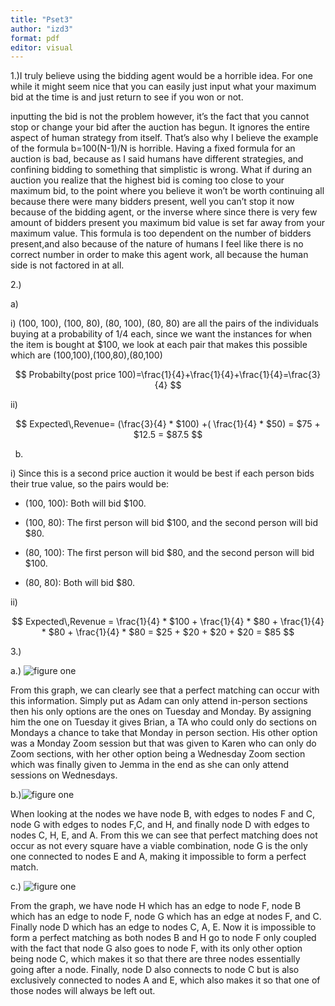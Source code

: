 ```yaml
---
title: "Pset3"
author: "izd3"
format: pdf
editor: visual
---
```


1.)I truly believe using the bidding agent would be a horrible idea. For one while it might seem nice that you can easily just input what your maximum bid at the time is and just return to see if you won or not.

inputting the bid is not the problem however, it's the fact that you cannot stop or change your bid after the auction has begun. It ignores the entire aspect of human strategy from itself. That's also why I believe the example of the formula b=100(N-1)/N is horrible. Having a fixed formula for an auction is bad, because as I said humans have different strategies, and confining bidding to something that simplistic is wrong. What if during an auction you realize that the highest bid is coming too close to your maximum bid, to the point where you believe it won't be worth continuing all because there were many bidders present, well you can't stop it now because of the bidding agent, or the inverse where since there is very few amount of bidders present you maximum bid value is set far away from your maximum value. This formula is too dependent on the number of bidders present,and also because of the nature of humans I feel like there is no correct number in order to make this agent work, all because the human side is not factored in at all.

2.)

a\)

i\) (100, 100), (100, 80), (80, 100), (80, 80) are all the pairs of the individuals buying at a probability of 1/4 each, since we want the instances for when the item is bought at \$100, we look at each pair that makes this possible which are (100,100),(100,80),(80,100)

$$
Probabilty(post price 100)=\frac{1}{4}+\frac{1}{4}+\frac{1}{4}=\frac{3}{4}
$$

ii\)

$$
Expected\,Revenue= (\frac{3}{4} * $100) +( \frac{1}{4} * $50) = $75 + $12.5 = $87.5
$$

b)  

i\) Since this is a second price auction it would be best if each person bids their true value, so the pairs would be:

-   (100, 100): Both will bid \$100.

-   (100, 80): The first person will bid \$100, and the second person will bid \$80.

-   (80, 100): The first person will bid \$80, and the second person will bid \$100.

-   (80, 80): Both will bid \$80.

ii\)

$$
Expected\,Revenue = \frac{1}{4} * $100 + \frac{1}{4} * $80 + \frac{1}{4} * $80 + \frac{1}{4} * $80 = $25 + $20 + $20 + $20 = $85
$$

3.)

a.) ![figure one](fig1.jpg)

From this graph, we can clearly see that a perfect matching can occur with this information. Simply put as Adam can only attend in-person sections then his only options are the ones on Tuesday and Monday. By assigning him the one on Tuesday it gives Brian, a TA who could only do sections on Mondays a chance to take that Monday in person section. His other option was a Monday Zoom session but that was given to Karen who can only do Zoom sections, with her other option being a Wednesday Zoom section which was finally given to Jemma in the end as she can only attend sessions on Wednesdays.

b.)![figure one](fig2.jpg)

When looking at the nodes we have node B, with edges to nodes F and C, node G with edges to nodes F,C, and H, and finally node D with edges to nodes C, H, E, and A. From this we can see that perfect matching does not occur as not every square have a viable combination, node G is the only one connected to nodes E and A, making it impossible to form a perfect match.

c.) ![figure one](fig3.jpg)

From the graph, we have node H which has an edge to node F, node B which has an edge to node F, node G which has an edge at nodes F, and C. Finally node D which has an edge to nodes C, A, E. Now it is impossible to form a perfect matching as both nodes B and H go to node F only coupled with the fact that node G also goes to node F, with its only other option being node C, which makes it so that there are three nodes essentially going after a node. Finally, node D also connects to node C but is also exclusively connected to nodes A and E, which also makes it so that one of those nodes will always be left out.
